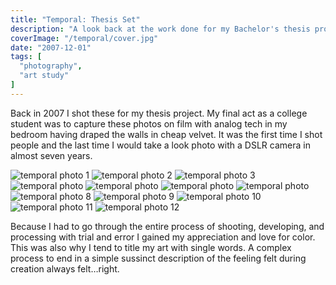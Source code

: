 ```yaml
---
title: "Temporal: Thesis Set"
description: "A look back at the work done for my Bachelor's thesis project."
coverImage: "/temporal/cover.jpg"
date: "2007-12-01"
tags: [
  "photography",
  "art study"
]
---
```


Back in 2007 I shot these for my thesis project. My final act as a college student was to capture these photos on film with analog tech in my bedroom having draped the walls in cheap velvet. It was the first time I shot people and the last time I would take a look photo with a DSLR camera in almost seven years.

<div data-gallery data-align="wide">
  <img src="/temporal/1.jpg" alt="temporal photo 1" />
  <img src="/temporal/2.jpg" alt="temporal photo 2" />
  <img src="/temporal/3.jpg" alt="temporal photo 3" />
  <img src="/temporal/4.jpg" alt="temporal photo" />
  <img src="/temporal/5.jpg" alt="temporal photo" />
  <img src="/temporal/6.jpg" alt="temporal photo" />
  <img src="/temporal/7.jpg" alt="temporal photo" />
  <img src="/temporal/8.jpg" alt="temporal photo 8" />
  <img src="/temporal/9.jpg" alt="temporal photo 9" />
  <img src="/temporal/10.jpg" alt="temporal photo 10" />
  <img src="/temporal/11.jpg" alt="temporal photo 11" />
  <img src="/temporal/12.jpg" alt="temporal photo 12" />
</div>

Because I had to go through the entire process of shooting, developing, and processing with trial and error I gained my appreciation and love for color. This was also why I tend to title my art with single words. A complex process to end in a simple sussinct description of the feeling felt during creation always felt…right.
